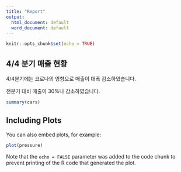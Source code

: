 ```yaml
---
title: "Report"
output:
  html_document: default
  word_document: default
---
```


```r
knitr::opts_chunk$set(echo = TRUE)
```

## 4/4 분기 매출 현황

4/4분기에는 코로나의 영향으로 매출이 대폭 감소하였습니다.

전분기 대비 매출이 30%나 감소하였습니다.

```r
summary(cars)
```

## Including Plots

You can also embed plots, for example:

```r
plot(pressure)
```

Note that the `echo = FALSE` parameter was added to the code chunk to prevent printing of the R code that generated the plot.
